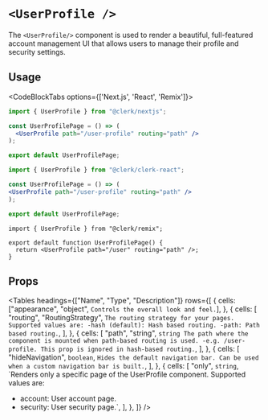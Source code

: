 
# `<UserProfile />`

<Images
  width={976}
  height={762}
  src="/images/ui-components/component-user_profile.svg"
  alt="UserProfile example"
/>

The `<UserProfile/>` component is used to render a beautiful, full-featured account management UI that allows users to manage their profile and security settings.

## Usage


<CodeBlockTabs options={['Next.js', 'React', 'Remix']}>
```jsx copy filename="/pages/user-profile/[[...index]].tsx"
import { UserProfile } from "@clerk/nextjs";

const UserProfilePage = () => (
  <UserProfile path="/user-profile" routing="path" />
);

export default UserProfilePage;
```
```jsx copy filename="/user-profile.tsx"
import { UserProfile } from "@clerk/clerk-react";

const UserProfilePage = () => (
<UserProfile path="/user-profile" routing="path" />
);

export default UserProfilePage;
```
```tsx filename="routes/user/$.tsx" copy
import { UserProfile } from "@clerk/remix";

export default function UserProfilePage() {
  return <UserProfile path="/user" routing="path" />;
}
```
</CodeBlockTabs>


## Props

<Tables
  headings={["Name", "Type", "Description"]}
  rows={[
    {
      cells: ["appearance", "object", `Controls the overall look and feel.`],
    },
    {
      cells: [
        "routing",
        "RoutingStrategy",
        `The routing strategy for your pages. Supported values are:
-hash (default): Hash based routing.
-path: Path based routing.`,
      ],
    },
    {
      cells: [
        "path",
        "string",
        `string
The path where the component is mounted when path-based routing is used.
-e.g. /user-profile. This prop is ignored in hash-based routing.`,
      ],
    },
    {
      cells: [
        "hideNavigation",
        `boolean`,
        `Hides the default navigation bar. Can be used when a custom navigation bar is built.`,
      ],
    },
    {
      cells: [
        "only",
        `string`,
        `Renders only a specific page of the UserProfile component. Supported values are:
- account: User account page.
- security: User security page.`,
      ],
    },
  ]}
/>
